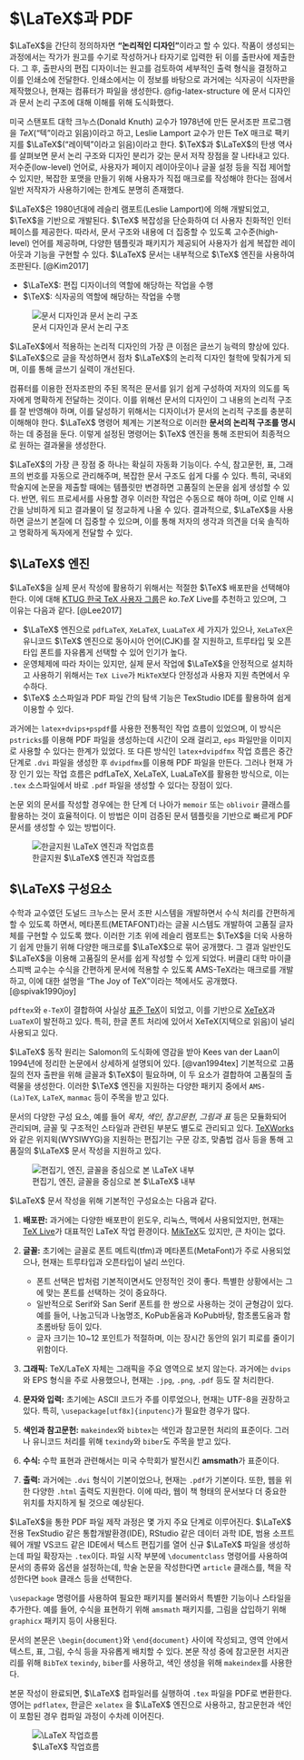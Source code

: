 
# $\LaTeX$과 PDF

$\LaTeX$을 간단히 정의하자면 **"논리적인 디자인"**이라고 할 수 있다. 작품이 생성되는 과정에서는 작가가 원고를 수기로 작성하거나 타자기로 입력한 뒤 이를 출판사에 제출한다. 그 후, 출판사의 편집 디자이너는 원고를 검토하여 세부적인 출력 형식을 결정하고 이를 인쇄소에 전달한다. 인쇄소에서는 이 정보를 바탕으로 과거에는 식자공이 식자판을 제작했으나, 현재는 컴퓨터가 파일을 생성한다. @fig-latex-structure 에 문서 디자인과 문서 논리 구조에 대해 이해를 위해 도식화했다. 

미국 스탠포트 대학 크누스(Donald Knuth) 교수가 1978년에 만든 문서조판 프로그램을 $TeX$("텍"이라고 읽음)이라고 하고, Leslie Lamport 교수가 만든 TeX 매크로 팩키지를 $\LaTeX$("레이텍"이라고 읽음)이라고 한다. $\TeX$과 $\LaTeX$의 탄생 역사를 살펴보면 문서 논리 구조와 디자인 분리가 갖는 문서 저작 장점을 잘 나타내고 있다. 저수준(low-level) 언어로, 사용자가 페이지 레이아웃이나 글꼴 설정 등을 직접 제어할 수 있지만, 복잡한 포맷을 만들기 위해 사용자가 직접 매크로를 작성해야 한다는 점에서 일반 저작자가 사용하기에는 한계도 분명히 존재했다.

$\LaTeX$은 1980년대에 레슬리 램포트(Leslie Lamport)에 의해 개발되었고, $\TeX$을 기반으로 개발된다. $\TeX$ 복잡성을 단순화하여 더 사용자 친화적인 인터페이스를 제공한다. 따라서, 문서 구조와 내용에 더 집중할 수 있도록 고수준(high-level) 언어를 제공하며, 다양한 템플릿과 패키지가 제공되어 사용자가 쉽게 복잡한 레이아웃과 기능을 구현할 수 있다. $\LaTeX$ 문서는 내부적으로 $\TeX$ 엔진을 사용하여 조판된다. [@Kim2017]

- $\LaTeX$: 편집 디자이너의 역할에 해당하는 작업을 수행
- $\TeX$: 식자공의 역할에 해당하는 작업을 수행

![문서 디자인과 문서 논리 구조](images/document-logical-design.jpg){#fig-latex-structure}

$\LaTeX$에서 적용하는 논리적 디자인의 가장 큰 이점은 글쓰기 능력의 향상에 있다. $\LaTeX$으로 글을 작성하면서 점차 $\LaTeX$의 논리적 디자인 철학에 맞춰가게 되며, 이를 통해 글쓰기 실력이 개선된다.

컴퓨터를 이용한 전자조판의 주된 목적은 문서를 읽기 쉽게 구성하여 저자의 의도를 독자에게 명확하게 전달하는 것이다. 이를 위해선 문서의 디자인이 그 내용의 논리적 구조를 잘 반영해야 하며, 이를 달성하기 위해서는 디자이너가 문서의 논리적 구조를 충분히 이해해야 한다. $\LaTeX$ 명령어 체계는 기본적으로 이러한 **문서의 논리적 구조를 명시**하는 데 중점을 둔다. 이렇게 설정된 명령어는 $\TeX$ 엔진을 통해 조판되어 최종적으로 원하는 결과물을 생성한다.


$\LaTeX$의 가장 큰 장점 중 하나는 확실히 자동화 기능이다. 수식, 참고문헌, 표, 그래프의 번호를 자동으로 관리해주며, 복잡한 문서 구조도 쉽게 다룰 수 있다. 특히, 국내외 학술지에 논문을 제출할 때에는 템플릿만 변경하면 고품질의 논문을 쉽게 생성할 수 있다. 반면, 워드 프로세서를 사용할 경우 이러한 작업은 수동으로 해야 하며, 이로 인해 시간을 낭비하게 되고 결과물이 덜 정교하게 나올 수 있다. 결과적으로, $\LaTeX$을 사용하면 글쓰기 본질에 더 집중할 수 있으며, 이를 통해 저자의 생각과 의견을 더욱 솔직하고 명확하게 독자에게 전달할 수 있다.


## $\LaTeX$ 엔진  {#latex-engine}

$\LaTeX$을 실제 문서 작성에 활용하기 위해서는 적절한 $\TeX$ 배포판을 선택해야 한다. 
이에 대해 [KTUG 한국 TeX 사용자 그룹](http://www.ktug.org/)은 $ko.TeX$ Live를 추천하고 있으며, 그 이유는 다음과 같다. [@Lee2017]

- $\LaTeX$ 엔진으로 `pdfLaTeX`, `XeLaTeX`, `LuaLaTeX` 세 가지가 있으나, `XeLaTeX`은 유니코드 $\TeX$ 엔진으로 동아시아 언어(CJK)를 잘 지원하고, 트루타입 및 오픈타입 폰트를 자유롭게 선택할 수 있어 인기가 높다.
- 운영체제에 따라 차이는 있지만, 실제 문서 작업에 $\LaTeX$을 안정적으로 설치하고 사용하기 위해서는 `TeX Live`가 `MikTeX`보다 안정성과 사용자 지원 측면에서 우수하다.
- $\TeX$ 소스파일과 PDF 파일 간의 탐색 기능은 TexStudio IDE를 활용하여 쉽게 이용할 수 있다.

과거에는 `latex+dvips+pspdf`를 사용한 전통적인 작업 흐름이 있었으며, 이 방식은 `pstricks`를 이용해 PDF 파일을 생성하는데 시간이 오래 걸리고, `eps` 파일만을 이미지로 사용할 수 있다는 한계가 있었다. 또 다른 방식인 `latex+dvipdfmx` 작업 흐름은 중간 단계로 `.dvi` 파일을 생성한 후 `dvipdfmx`를 이용해 PDF 파일을 만든다. 그러나 현재 가장 인기 있는 작업 흐름은 pdfLaTeX, XeLaTeX, LuaLaTeX를 활용한 방식으로, 이는 `.tex` 소스파일에서 바로 `.pdf` 파일을 생성할 수 있다는 장점이 있다.

논문 외의 문서를 작성할 경우에는 한 단계 더 나아가 `memoir` 또는 `oblivoir` 클래스를 활용하는 것이 효율적이다. 이 방법은 이미 검증된 문서 템플릿을 기반으로 빠르게 PDF 문서를 생성할 수 있는 방법이다.


![한글지원 $\LaTeX$ 엔진과 작업흐름](images/tex-engines.png)


## $\LaTeX$ 구성요소 {#latex-knuth}

수학과 교수였던 도널드 크누스는 문서 조판 시스템을 개발하면서 수식 처리를 간편하게 할 수 있도록 하면서, 메타폰트(METAFONT)라는 글꼴 시스템도 개발하여 고품질 글자체를 구현할 수 있도록 했다. 이러한 기초 위에 레슬리 램포트는 $\TeX$을 더욱 사용하기 쉽게 만들기 위해 다양한 매크로를 $\LaTeX$으로 묶어 공개했다. 그 결과 일반인도 $\LaTeX$을 이용해 고품질의 문서를 쉽게 작성할 수 있게 되었다. 버클리 대학 마이클 스피백 교수는 수식을 간편하게 문서에 적용할 수 있도록 AMS-TeX라는 매크로를 개발하고, 이에 대한 설명을 "The Joy of TeX"이라는 책에서도 공개했다. [@spivak1990joy]

`pdftex`와 `e-TeX`이 결합하여 사실상 [표준 TeX](http://wiki.ktug.org/wiki/wiki.php/TeX)이 되었고, 이를 기반으로 [XeTeX](http://wiki.ktug.org/wiki/wiki.php/XeTeX)과 `LuaTeX`이 발전하고 있다. 
특히, 한글 폰트 처리에 있어서 XeTeX(지텍으로 읽음)이 널리 사용되고 있다.

$\LaTeX$ 동작 원리는 Salomon의 도식화에 영감을 받아 Kees van der Laan이 1994년에 정리한 논문에서 상세하게 설명되어 있다. [@van1994tex] 기본적으로 고품질의 전자 출판을 위해 글꼴과 $\TeX$이 필요하며, 이 두 요소가 결합하여 고품질의 출력물을 생성한다. 이러한 $\TeX$ 엔진을 지원하는 다양한 패키지 중에서 `AMS-(La)TeX`, `LaTeX`, `manmac` 등이 주목을 받고 있다. 

문서의 다양한 구성 요소, 예를 들어 *목차*, *색인*, *참고문헌*, *그림과 표* 등은 모듈화되어 관리되며, 글꼴 및  구조적인 스타일과 관련된 부분도 별도로 관리되고 있다. [TeXWorks](https://www.tug.org/texworks/)와 같은 위지윅(WYSIWYG)을 지원하는 편집기는 구문 강조, 맞춤법 검사 등을 통해 고품질의 $\LaTeX$ 문서 작성을 지원하고 있다.

[^10]: [표준 $\LaTeX$](http://wiki.ktug.org/wiki/wiki.php/ModernLaTeX)


![편집기, 엔진, 글꼴을 중심으로 본 $\LaTeX$ 내부](images/latex_under_the_hood.jpg)

$\LaTeX$ 문서 작성을 위해 기본적인 구성요소는 다음과 같다.

1.  **배포판:** 과거에는 다양한 배포판이 윈도우, 리눅스, 맥에서 사용되었지만, 현재는 [TeX Live](https://www.tug.org/texlive/)가 대표적인 LaTeX 작업 환경이다. [MikTeX](http://miktex.org/)도 있지만, 큰 차이는 없다.
  
2.  **글꼴:** 초기에는 글꼴로 폰트 메트릭(tfm)과 메타폰트(MetaFont)가 주로 사용되었으나, 현재는 트루타입과 오픈타입이 널리 쓰인다.
    - 폰트 선택은 밥처럼 기본적이면서도 안정적인 것이 좋다. 특별한 상황에서는 그에 맞는 폰트를 선택하는 것이 중요하다.
    - 일반적으로 Serif와 San Serif 폰트를 한 쌍으로 사용하는 것이 균형감이 있다. 예를 들어, 나눔고딕과 나눔명조, KoPub돋움과 KoPub바탕, 함초롬도움과 함초롬바탕 등이 있다.
    - 글자 크기는 10~12 포인트가 적절하며, 이는 장시간 동안의 읽기 피로를 줄이기 위함이다.

3.  **그래픽:** TeX/LaTeX 자체는 그래픽을 주요 영역으로 보지 않는다. 과거에는 `dvips`와 EPS 형식을 주로 사용했으나, 현재는 `.jpg`, `.png`, `.pdf` 등도 잘 처리한다.

4.  **문자와 입력:** 초기에는 ASCII 코드가 주를 이루었으나, 현재는 UTF-8을 권장하고 있다. 특히, `\usepackage[utf8x]{inputenc}`가 필요한 경우가 많다.

5.  **색인과 참고문헌:** `makeindex`와 `bibtex`는 색인과 참고문헌 처리의 표준이다. 그러나 유니코드 처리를 위해 `texindy`와 `biber`도 주목을 받고 있다.

6.  **수식:** 수학 표현과 관련해서는 미국 수학회가 발전시킨 **amsmath**가 표준이다.

7.  **출력:** 과거에는 `.dvi` 형식이 기본이었으나, 현재는 `.pdf`가 기본이다. 또한, 웹을 위한 다양한 `.html` 출력도 지원한다. 이에 따라, 웹이 책 형태의 문서보다 더 중요한 위치를 차지하게 될 것으로 예상된다.

```{=tex}
% A flowchart of a TeX workflow
% Author: Stefan Kottwitz
% https://www.packtpub.com/hardware-and-creative/latex-cookbook
\documentclass[border=10pt]{standalone}
\begin{document}
\smartdiagram[flow diagram:horizontal]{Edit,
  \LaTeX, Bib\TeX/ biber, make\-index, \LaTeX}
\end{document}
```

$\LaTeX$을 통한 PDF 파일 제작 과정은 몇 가지 주요 단계로 이루어진다. 
$\LaTeX$ 전용 TexStudio 같은 통합개발환경(IDE), RStudio 같은 데이터 과학 IDE, 
범용 소프트웨어 개발 VS코드 같은 IDE에서 텍스트 편집기를 열어 신규 $\LaTeX$ 파일을 생성하는데 
파일 확장자는 `.tex`이다. 파일 시작 부분에 `\documentclass` 명령어를 사용하여 문서의 종류와 옵션을 설정하는데, 학술 논문을 작성한다면 `article` 클래스를, 책을 작성한다면 `book` 클래스 등을 선택한다.

`\usepackage` 명령어를 사용하여 필요한 패키지를 불러와서 특별한 기능이나 스타일을 추가한다. 예를 들어, 수식을 표현하기 위해 `amsmath` 패키지를, 그림을 삽입하기 위해 `graphicx` 패키지 등이 사용된다.

문서의 본문은 `\begin{document}`와 `\end{document}` 사이에 작성되고, 영역 안에서 텍스트, 표, 그림, 수식 등을 자유롭게 배치할 수 있다. 본문 작성 중에 참고문헌 서지관리를 위해 `BibTeX` `texindy`, `biber`를 사용하고, 색인 생성을 위해 `makeindex`를 사용한다.

본문 작성이 완료되면, $\LaTeX$ 컴파일러를 실행하여 `.tex` 파일을 PDF로 변환한다. 영어는 `pdflatex`, 한글은 `xelatex` 을 $\LaTeX$ 엔진으로 사용하고, 참고문헌과 색인이 포함된 경우 컴파일 과정이 수차례 이어진다.

![$\LaTeX$ 작업흐름](images/latex_workflow.jpg)

